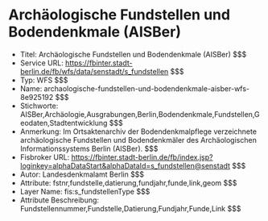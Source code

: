 # Archäologische Fundstellen und Bodendenkmale (AISBer)
- Titel: Archäologische Fundstellen und Bodendenkmale (AISBer) $$$
- Service URL: https://fbinter.stadt-berlin.de/fb/wfs/data/senstadt/s_fundstellen $$$
- Typ: WFS $$$
- Name: archaologische-fundstellen-und-bodendenkmale-aisber-wfs-8e925192 $$$
- Stichworte: AISBer,Archäologie,Ausgrabungen,Berlin,Bodendenkmale,Fundstellen,Geodaten,Stadtentwicklung $$$
- Anmerkung: Im Ortsaktenarchiv der Bodendenkmalpflege verzeichnete archäologische Fundstellen und Bodendenkmäler des Archäologischen Informationssystems Berlin (AISBer). $$$
- Fisbroker URL: https://fbinter.stadt-berlin.de/fb/index.jsp?loginkey=alphaDataStart&alphaDataId=s_fundstellen@senstadt $$$
- Autor: Landesdenkmalamt Berlin $$$
- Attribute: fstnr,fundstelle,datierung,fundjahr,funde,link,geom $$$
- Layer Name: fis:s_fundstellenType $$$
- Attribute Beschreibung: Fundstellennummer,Fundstelle,Datierung,Fundjahr,Funde,Link $$$
